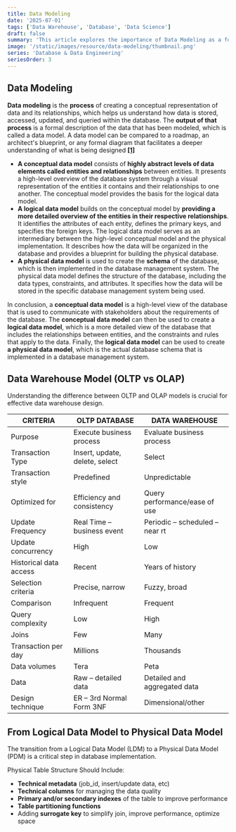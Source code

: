 ```yaml
---
title: Data Modeling
date: '2025-07-01'
tags: ['Data Warehouse', 'Database', 'Data Science']
draft: false
summary: 'This article explores the importance of Data Modeling as a foundational blueprint for organizing information within a business, aiding in the development of a data warehouse. It emphasizes the role of a Logical Data Model (LDM) in establishing frameworks for business intelligence and analytics, ensuring data consistency, quality, and effective communication. The article also contrasts Online Transactional Processing (OLTP) and Online Analytical Processing (OLAP) models and summarizes the transition from a Logical to a Physical Data Model (PDM) for enhanced database performance.'
image: '/static/images/resource/data-modeling/thumbnail.png'
series: 'Database & Data Engineering'
seriesOrder: 3
---
```


<TOCInline toc={props.toc} asDisclosure toHeading={3} />

## Data Modeling

**Data modeling** is the **process** of creating a conceptual representation of data and its relationships, which helps us understand how data is stored, accessed, updated, and queried within the database. The **output of that process** is a formal description of the data that has been modeled, which is called a data model. A data model can be compared to a roadmap, an architect's blueprint, or any formal diagram that facilitates a deeper understanding of what is being designed **[[1]](https://www.ibm.com/topics/data-modeling)**

- **A conceptual data model** consists of **highly abstract levels of data elements called entities and relationships** between entities. It presents a high-level overview of the database system through a visual representation of the entities it contains and their relationships to one another. The conceptual model provides the basis for the logical data model.
- **A logical data model** builds on the conceptual model by **providing a more detailed overview of the entities in their respective relationships**. It identifies the attributes of each entity, defines the primary keys, and specifies the foreign keys. The logical data model serves as an intermediary between the high-level conceptual model and the physical implementation. It describes how the data will be organized in the database and provides a blueprint for building the physical database.
- **A physical data model** is used to create the **schema** of the database, which is then implemented in the database management system. The physical data model defines the structure of the database, including the data types, constraints, and attributes. It specifies how the data will be stored in the specific database management system being used.

In conclusion, a **conceptual data model** is a high-level view of the database that is used to communicate with stakeholders about the requirements of the database. The **conceptual data model** can then be used to create a **logical data model**, which is a more detailed view of the database that includes the relationships between entities, and the constraints and rules that apply to the data. Finally, the **logical data model** can be used to create **a physical data model**, which is the actual database schema that is implemented in a database management system.

## Data Warehouse Model (OLTP vs OLAP)

Understanding the difference between OLTP and OLAP models is crucial for effective data warehouse design.

| CRITERIA               | OLTP DATABASE                  | DATA WAREHOUSE                 |
| ---------------------- | ------------------------------ | ------------------------------ |
| Purpose                | Execute business process       | Evaluate business process      |
| Transaction Type       | Insert, update, delete, select | Select                         |
| Transaction style      | Predefined                     | Unpredictable                  |
| Optimized for          | Efficiency and consistency     | Query performance/ease of use  |
| Update Frequency       | Real Time – business event     | Periodic – scheduled – near rt |
| Update concurrency     | High                           | Low                            |
| Historical data access | Recent                         | Years of history               |
| Selection criteria     | Precise, narrow                | Fuzzy, broad                   |
| Comparison             | Infrequent                     | Frequent                       |
| Query complexity       | Low                            | High                           |
| Joins                  | Few                            | Many                           |
| Transaction per day    | Millions                       | Thousands                      |
| Data volumes           | Tera                           | Peta                           |
| Data                   | Raw – detailed data            | Detailed and aggregated data   |
| Design technique       | ER – 3rd Normal Form 3NF       | Dimensional/other              |

## From Logical Data Model to Physical Data Model

The transition from a Logical Data Model (LDM) to a Physical Data Model (PDM) is a critical step in database implementation.

Physical Table Structure Should Include:

- **Technical metadata** (job_id, insert/update data, etc)
- **Technical columns** for managing the data quality
- **Primary and/or secondary indexes** of the table to improve performance
- **Table partitioning functions**
- Adding **surrogate key** to simplify join, improve performance, optimize space
